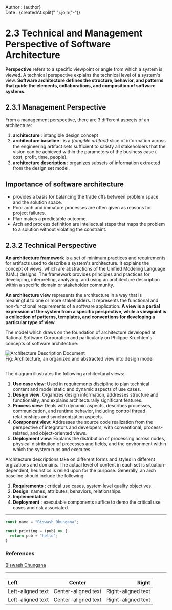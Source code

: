 
<section>Author : {author}</section>
<section>Date : {createdAt.split(" ").join("-")}</section>

# 2.3 Technical and Management Perspective of Software Architecture

**Perspective** refers to a specific viewpoint or angle from which a system is viewed. A technical perspective explains the technical level of a system's view. **Software architecture defines the structure, behavior, and patterns that guide the elements, collaborations, and composition of software systems.**

## 2.3.1 Management Perspective

From a management perspective, there are 3 different aspects of an architecture:

1. **architecture** : intangible design concept
2. **architecture baseline** : is a _(tangible artifact)_ slice of information across the engineering artifact sets sufficient to satisfy all stakeholders that the vision can be achieved within the parameters of the business case ( cost, profit, time, people).
3. **architecture description** : organizes subsets of information extracted from the design set model.

## Importance of software architecture

- provides a basis for balancing the trade offs between problem space and the solution space.
- Poor arch and immature processes are often given as reasons for project failures.
- Plan makes a predictable outcome.
- Arch and process definition are intellectual steps that maps the problem to a solution without violating the constraint.

## 2.3.2 Technical Perspective

**An architecture framework** is a set of minimum practices and requirements for artifacts used to describe a system's architecture. It explains the concept of views, which are abstractions of the Unified Modeling Language (UML) designs. The framework provides principles and practices for developing, interpreting, analyzing, and using an architecture description within a specific domain or stakeholder community.

**An architecture view** represents the architecture in a way that is meaningful to one or more stakeholders. It represents the functional and non-functional requirements of a software application. **A view is a partial expression of the system from a specific perspective, while a viewpoint is a collection of patterns, templates, and conventions for developing a particular type of view.**

The model which draws on the foundation of architecture developed at Rational Software Corporation and particularly on Philippe Kruchten's concepts of software architecture:

<img src={View} alt="Architecture Description Document" />

<summary>
  Fig: Architecture, an organized and abstracted view into design model
</summary>

##

The diagram illustrates the following architectural views:

1. **Use case view**: Used in requirements discipline to plan technical content and model static and dynamic aspects of use cases.
2. **Design view**: Organizes design information, addresses structure and functionality, and explains architecturally significant features.
3. **Process view**: Deals with dynamic aspects, describes processes, communication, and runtime behavior, including control thread relationships and synchronization aspects.
4. **Component view**: Addresses the source code realization from the perspective of integrators and developers, with conventional, process-related, and object-oriented views.
5. **Deployment view**: Explains the distribution of processing across nodes, physical distribution of processes and fields, and the environment within which the system runs and executes.

Architecture descriptions take on different forms and styles in different orgizations and domains. The actual level of content in each set is situation-dependent, heuristics is relied upon for the purpose.
Generally, an arch baseline should include the following:

1.  **Requirements** : critical use cases, system level quality objectives.
2.  **Design**: names, attributes, behaviors, relationships.
3.  **Implementation**
4.  **Deployment** : executable components suffice to demo the critical use cases and risk associated.

---

```javascript
const name = "Biswash Dhungana";

const printing = (pub) => {
  return pub + "hello";
}
```

### References
[Biswash Dhungana](biswashdhungana.com.np)

---

| Left              |       Center        |              Right |
| :---------------- | :-----------------: | -----------------: |
| Left-aligned text | Center-aligned text | Right-aligned text |
| Left-aligned text | Center-aligned text | Right-aligned text |
